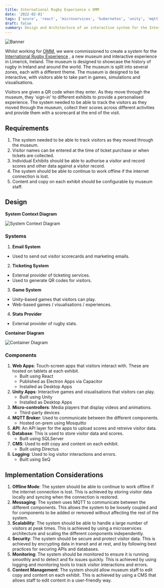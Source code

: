 ```yaml
---
title: International Rugby Experience x OMM
date: '2022-02-01'
tags: ['azure', 'react', 'microservices', 'kubernetes', 'unity', 'mqtt']
draft: false
summary: Design and Architecture of an interactive system for the International Rugby Experience
---
```


![Banner](/static/images/ire.jpg)

Whilst working for [OMM](https://omm.agency), we were commissioned to create a system for the [International Rugby Experience](https://www.internationalrugbyexperience.com/) 
, a new museum and interactive experience in Limerick, Ireland. The museum is designed to
showcase the history of rugby in Ireland and around the world. The museum is split into
several zones, each with a different theme. The museum is designed to be interactive, with
visitors able to take part in games, simulations and visualisations.

Visitors are given a QR code when they enter. As they move through the museum, they 'sign-in' 
to different exhibits to provide a personalised experience. The system needed to be able to track the visitors as they moved
through the museum, collect their scores across different activities and provide them with a scorecard at the end of the visit.


## Requirements

1. The system needed to be able to track visitors as they moved through the museum.
2. Visitor names can be entered at the time of ticket purchase or when tickets are collected. 
2. Individual Exhibits should be able to authorise a visitor and record scores and other data against a visitor record.
3. The system should be able to continue to work offline if the internet connection is lost.
4. Content and copy on each exhibit should be configurable by museum staff.

## Design

**System Context Diagram**

![System Context Diagram](/static/images/ire_system_context.png)

### Systems
1. **Email System**
- Used to send out visitor scorecards and marketing emails.
2. **Ticketing System**
- External provider of ticketing services.
- Used to generate QR codes for visitors.
3. **Game System**
- Unity-based games that visitors can play.
- Web-based games / visualisations / experiences.
4. **Stats Provider**
- External provider of rugby stats.

**Container Diagram**

![Container Diagram](/static/images/ire_container.jpg)

### Components

1. **Web Apps**: Touch-screen apps that visitors interact with. These are hosted on tablets at each exhibit.
    - Built using React
    - Published as Electron Apps via Capacitor
    - Installed as Desktop Apps
2. **Unity Apps**: Interactive games and visualisations that visitors can play.
    - Built using Unity
    - Installed as Desktop Apps
3. **Micro-controllers**: Media players that display videos and animations.
    - Third-party devices
4. **MQTT Broker**: Used to communicate between the different components.
    - Hosted on-prem using Mosquitto
5. **API**: An API layer for the apps to upload scores and retreive visitor data.
6. **Database**: This is used to store visitor data and scores.
    - Built using SQLServer
7. **CMS**: Used to edit copy and content on each exhibit.
    - Built using Directus
8. **Logging**: Used to log visitor interactions and errors.
    - Built using SeQ

## Implementation Considerations

1. **Offline Mode**: The system should be able to continue to work offline if the internet connection is lost. This is 
achieved by storing visitor data locally and syncing when the connection is restored.
2. **Messaging**: The system uses MQTT to communicate between the different components. This allows the system to be
loosely coupled and for components to be added or removed without affecting the rest of the system.
3. **Scalability**: The system should be able to handle a large number of visitors at peak times. This is achieved by
using a microservices architecture and scaling the different components independently.
4. **Security**: The system should be secure and protect visitor data. This is achieved by encrypting data in transit and at rest,
and by following best practices for securing APIs and databases.
5. **Monitoring**: The system should be monitored to ensure it is running smoothly and to detect and fix issues quickly. This is
achieved by using logging and monitoring tools to track visitor interactions and errors.
6. **Content Management**: The system should allow museum staff to edit copy and content on each exhibit. This is achieved by
using a CMS that allows staff to edit content in a user-friendly way.